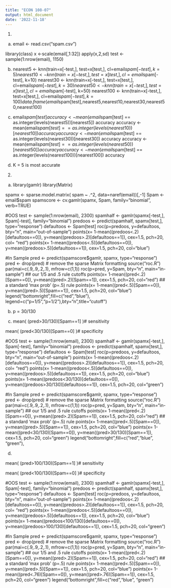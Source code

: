 ```yaml
---
title: "ECON 108-07"
output: html_document
date: '2022-11-18'
---
```


1)
a)
email <- read.csv("spam.csv")

library(class)
x <-scale(email[,1:32])
apply(x,2,sd)
test <- sample(1:nrow(email), 1150)

b)
nearest5 <- knn(train=x[-test,], test=x[test,], cl=email$spam[-test], k=5)
nearest10 <- knn(train=x[-test,], test=x[test,], cl=email$spam[-test], k=10)
nearest30 <- knn(train=x[-test,], test=x[test,], cl=email$spam[-test], k=30)
nearest50 <- knn(train=x[-test,], test=x[test,], cl=email$spam[-test], k=50)
nearest100 <- knn(train=x[-test,], test=x[test,], cl=email$spam[-test], k=100)
data.frame(email$spam[test],nearest5,nearest10,nearest30,nearest50,nearest100)
c)
email$spam[test]
accuracy <- mean(email$spam[test] == as.integer(levels(nearest5))[nearest5])
accuracy
accuracy <- mean(email$spam[test] ==as.integer(levels(nearest10))[nearest10])
accuracy
accuracy <- mean(email$spam[test] == as.integer(levels(nearest30))[nearest30])
accuracy
accuracy <- mean(email$spam[test] ==
as.integer(levels(nearest50))[nearest50])
accuracy
accuracy <- mean(email$spam[test] ==
as.integer(levels(nearest100))[nearest100])
accuracy

d)
K = 5 is most accurate

2)
a)
library(gamlr)
library(Matrix)

spamx <- sparse.model.matrix( spam ~ .^2, data=naref(email))[,-1]
Spam <- email$spam
spamscore <- cv.gamlr(spamx, Spam, family="binomial", verb=TRUE)

#OOS
test <- sample(1:nrow(email), 2300)
spamhalf <- gamlr(spamx[-test,], Spam[-test], family="binomial")
predoos <- predict(spamhalf, spamx[test,], type="response")
defaultoos <- Spam[test]
roc(p=predoos, y=defaultoos, bty="n", main="out-of-sample")
points(x= 1-mean((predoos<.2)[defaultoos==0]), y=mean((predoos>.2)[defaultoos==1]), cex=1.5, pch=20,
col= "red")
points(x= 1-mean((predoos<.5)[defaultoos==0]), y=mean((predoos>.5)[defaultoos==1]), cex=1.5, pch=20,
col="blue")

#In Sample
pred <- predict(spamscore$gamlr, spamx, type="response")
pred <- drop(pred) # remove the sparse Matrix formatting
source("roc.R")
par(mai=c(.9,.9,.2,.1), mfrow=c(1,1))
roc(p=pred, y=Spam, bty="n", main="in-sample")
## our 1/5 and .5 rule cutoffs
points(x= 1-mean((pred<.2)[Spam==0]), y=mean((pred>.2)[Spam==1]), cex=1.5, pch=20, col="red")
## a standard ‘max prob’ (p=.5) rule
points(x= 1-mean((pred<.5)[Spam==0]), y=mean((pred>.5)[Spam==1]), cex=1.5, pch=20, col="blue")
legend("bottomright",fill=c("red","blue"), legend=c("p=1/5","p=1/2"),bty="n",title="cutoff")

b)
p = 30/130

c)
mean( (pred>30/130)[Spam==1] )# sensitivity

mean( (pred<30/130)[Spam==0] )# specificity

#OOS
test <- sample(1:nrow(email), 2300)
spamhalf <- gamlr(spamx[-test,], Spam[-test], family="binomial")
predoos <- predict(spamhalf, spamx[test,], type="response")
defaultoos <- Spam[test]
roc(p=predoos, y=defaultoos, bty="n", main="out-of-sample")
points(x= 1-mean((predoos<.2)[defaultoos==0]), y=mean((predoos>.2)[defaultoos==1]), cex=1.5, pch=20,
col= "red")
points(x= 1-mean((predoos<.5)[defaultoos==0]), y=mean((predoos>.5)[defaultoos==1]), cex=1.5, pch=20,
col="blue")
points(x= 1-mean((predoos<30/130)[defaultoos==0]), y=mean((predoos>30/130)[defaultoos==1]), cex=1.5, pch=20,
col="green")

#In Sample
pred <- predict(spamscore$gamlr, spamx, type="response")
pred <- drop(pred) # remove the sparse Matrix formatting
source("roc.R")
par(mai=c(.9,.9,.2,.1), mfrow=c(1,1))
roc(p=pred, y=Spam, bty="n", main="in-sample")
## our 1/5 and .5 rule cutoffs
points(x= 1-mean((pred<.2)[Spam==0]), y=mean((pred>.2)[Spam==1]), cex=1.5, pch=20, col="red")
## a standard ‘max prob’ (p=.5) rule
points(x= 1-mean((pred<.5)[Spam==0]), y=mean((pred>.5)[Spam==1]), cex=1.5, pch=20, col="blue")
points(x= 1-mean((pred<30/130)[Spam==0]), y=mean((pred>30/130)[Spam==1]), cex=1.5, pch=20, col="green")
legend("bottomright",fill=c("red","blue", "green"),

d)

mean( (pred>100/130)[Spam==1] )# sensitivity

mean( (pred<100/130)[Spam==0] )# specificity

#OOS
test <- sample(1:nrow(email), 2300)
spamhalf <- gamlr(spamx[-test,], Spam[-test], family="binomial")
predoos <- predict(spamhalf, spamx[test,], type="response")
defaultoos <- Spam[test]
roc(p=predoos, y=defaultoos, bty="n", main="out-of-sample")
points(x= 1-mean((predoos<.2)[defaultoos==0]), y=mean((predoos>.2)[defaultoos==1]), cex=1.5, pch=20,
col= "red")
points(x= 1-mean((predoos<.5)[defaultoos==0]), y=mean((predoos>.5)[defaultoos==1]), cex=1.5, pch=20,
col="blue")
points(x= 1-mean((predoos<100/130)[defaultoos==0]), y=mean((predoos>100/130)[defaultoos==1]), cex=1.5, pch=20,
col="green")

#In Sample
pred <- predict(spamscore$gamlr, spamx, type="response")
pred <- drop(pred) # remove the sparse Matrix formatting
source("roc.R")
par(mai=c(.9,.9,.2,.1), mfrow=c(1,1))
roc(p=pred, y=Spam, bty="n", main="in-sample")
## our 1/5 and .5 rule cutoffs
points(x= 1-mean((pred<.2)[Spam==0]), y=mean((pred>.2)[Spam==1]), cex=1.5, pch=20, col="red")
## a standard ‘max prob’ (p=.5) rule
points(x= 1-mean((pred<.5)[Spam==0]), y=mean((pred>.5)[Spam==1]), cex=1.5, pch=20, col="blue")
points(x= 1-mean((pred<.76)[Spam==0]), y=mean((pred>.76)[Spam==1]), cex=1.5, pch=20, col="green")
legend("bottomright",fill=c("red","blue", "green")